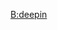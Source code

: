 {{Userbox
  |id=[[File:OpenSUSE Logo.svg|45px]]
  |id-c=#FFFFFF
  |id-s=11
  |info=該用戶使用'''[[openSUSE]]'''對[[中文維基百科]]作出[[:Category:OpenSUSE 使用者|貢獻]]。
  |info-c=#86C166
  |info-s=10
  |border-c=#C5E1A5
}}

<includeonly>[[Category:OpenSUSE 使用者|{{PAGENAME}}]]</includeonly>
<noinclude>[[Category:软件用户框模板|B:deepin]]</noinclude>